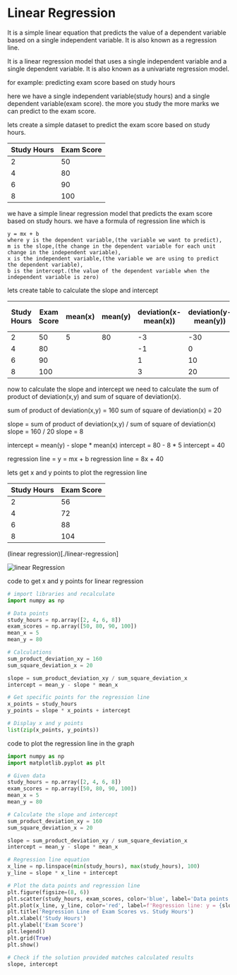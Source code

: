 # Linear Regression

It is a simple linear equation that predicts the value of a dependent variable based on a single independent variable. It is also known as a regression line.

It is a linear regression model that uses a single independent variable and a single dependent variable. It is also known as a univariate regression model.

for example: predicting exam score based on study hours
 
 here we have a single independent variable(study hours) and a single dependent variable(exam score).
 the more you study the more marks we can predict to the exam score.

 lets create a simple dataset to predict the exam score based on study hours.

| Study Hours | Exam Score |
|------------|-------------|
| 2          | 50          |
| 4          | 80          |
| 6          | 90          |
| 8          | 100         |

we have a simple linear regression model that predicts the exam score based on study hours.
we have a formula of regression line which is

```
y = mx + b
where y is the dependent variable,(the variable we want to predict),
m is the slope,(the change in the dependent variable for each unit change in the independent variable),
x is the independent variable,(the variable we are using to predict the dependent variable),
b is the intercept.(the value of the dependent variable when the independent variable is zero)
```

lets create table to calculate the slope and intercept

| Study Hours | Exam Score | mean(x) | mean(y) | deviation(x-mean(x)) | deviation(y-mean(y)) | product of deviation(x,y)  |sum of product of deviation(x,y)  | square of deviation(x)|
|------------|------------|---------|---------|----------------------|-----------------------|----------------------------|---------------------------------|------------------------|
| 2          | 50         | 5       | 80      | -3                   | -30                   | 90                         | 160                             | 9                      |
| 4          | 80         |         |         | -1                   | 0                     | 0                          |                                 | 1                      |
| 6          | 90         |         |         | 1                    | 10                    | 10                         |                                 | 1                      |
| 8          | 100        |         |         | 3                    | 20                    | 60                         |                                 | 9                      |


now to calculate the slope and intercept we need to calculate the sum of product of deviation(x,y) and sum of square of deviation(x).

sum of product of deviation(x,y) = 160
sum of square of deviation(x) = 20

slope = sum of product of deviation(x,y) / sum of square of deviation(x)
slope = 160 / 20
slope = 8

intercept = mean(y) - slope * mean(x)
intercept = 80 - 8 * 5
intercept = 40

regression line = y = mx + b
regression line = 8x + 40

lets get x and y points to plot the regression line

| Study Hours | Exam Score |
|------------|-------------|
| 2          | 56          |
| 4          | 72          |
| 6          | 88          |
| 8          | 104         |


(linear regression)[./linear-regression]

![linear Regression](/img/machine-learning/Linear-Regression.png)



code to get x and y points for linear regression

```python
# import libraries and recalculate
import numpy as np

# Data points
study_hours = np.array([2, 4, 6, 8])
exam_scores = np.array([50, 80, 90, 100])
mean_x = 5
mean_y = 80

# Calculations
sum_product_deviation_xy = 160
sum_square_deviation_x = 20

slope = sum_product_deviation_xy / sum_square_deviation_x
intercept = mean_y - slope * mean_x

# Get specific points for the regression line
x_points = study_hours
y_points = slope * x_points + intercept

# Display x and y points
list(zip(x_points, y_points))
```

code to plot the regression line in the graph

```python
import numpy as np
import matplotlib.pyplot as plt

# Given data
study_hours = np.array([2, 4, 6, 8])
exam_scores = np.array([50, 80, 90, 100])
mean_x = 5
mean_y = 80

# Calculate the slope and intercept
sum_product_deviation_xy = 160
sum_square_deviation_x = 20

slope = sum_product_deviation_xy / sum_square_deviation_x
intercept = mean_y - slope * mean_x

# Regression line equation
x_line = np.linspace(min(study_hours), max(study_hours), 100)
y_line = slope * x_line + intercept

# Plot the data points and regression line
plt.figure(figsize=(8, 6))
plt.scatter(study_hours, exam_scores, color='blue', label='Data points')
plt.plot(x_line, y_line, color='red', label=f'Regression line: y = {slope:.1f}x + {intercept:.1f}')
plt.title('Regression Line of Exam Scores vs. Study Hours')
plt.xlabel('Study Hours')
plt.ylabel('Exam Score')
plt.legend()
plt.grid(True)
plt.show()

# Check if the solution provided matches calculated results
slope, intercept
```








